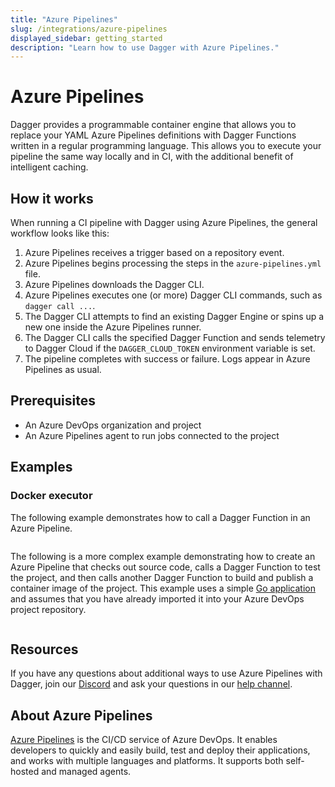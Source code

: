```yaml
---
title: "Azure Pipelines"
slug: /integrations/azure-pipelines
displayed_sidebar: getting_started
description: "Learn how to use Dagger with Azure Pipelines."
---
```


# Azure Pipelines

Dagger provides a programmable container engine that allows you to replace your YAML Azure Pipelines definitions with Dagger Functions written in a regular programming language. This allows you to execute your pipeline the same way locally and in CI, with the additional benefit of intelligent caching.

## How it works

When running a CI pipeline with Dagger using Azure Pipelines, the general workflow looks like this:

1. Azure Pipelines receives a trigger based on a repository event.
1. Azure Pipelines begins processing the steps in the `azure-pipelines.yml` file.
1. Azure Pipelines downloads the Dagger CLI.
1. Azure Pipelines executes one (or more) Dagger CLI commands, such as `dagger call ...`.
1. The Dagger CLI attempts to find an existing Dagger Engine or spins up a new one inside the Azure Pipelines runner.
1. The Dagger CLI calls the specified Dagger Function and sends telemetry to Dagger Cloud if the `DAGGER_CLOUD_TOKEN` environment variable is set.
1. The pipeline completes with success or failure. Logs appear in Azure Pipelines as usual.

## Prerequisites

- An Azure DevOps organization and project
- An Azure Pipelines agent to run jobs connected to the project

## Examples

### Docker executor

The following example demonstrates how to call a Dagger Function in an Azure Pipeline.

```yaml title="azure-pipelines.yml" file=./snippets/azure-pipelines-hello.yml
```

The following is a more complex example demonstrating how to create an Azure Pipeline that checks out source code, calls a Dagger Function to test the project, and then calls another Dagger Function to build and publish a container image of the project. This example uses a simple [Go application](https://github.com/kpenfound/greetings-api) and assumes that you have already imported it into your Azure DevOps project repository.

```yaml title="azure-pipelines.yml" file=./snippets/azure-pipelines-test-build.yml
```

## Resources

If you have any questions about additional ways to use Azure Pipelines with Dagger, join our [Discord](https://discord.gg/dagger-io) and ask your questions in our [help channel](https://discord.com/channels/707636530424053791/1030538312508776540).

## About Azure Pipelines

[Azure Pipelines](https://azure.microsoft.com/en-us/products/devops/pipelines) is the CI/CD service of Azure DevOps. It enables developers to quickly and easily build, test and deploy their applications, and works with multiple languages and platforms. It supports both self-hosted and managed agents.
